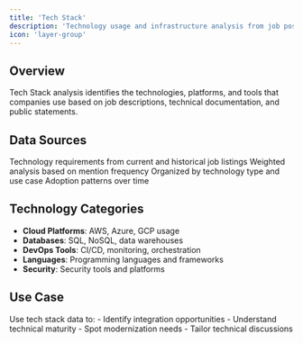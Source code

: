 ```yaml
---
title: 'Tech Stack'
description: 'Technology usage and infrastructure analysis from job postings and public data'
icon: 'layer-group'
---
```


## Overview

Tech Stack analysis identifies the technologies, platforms, and tools that companies use based on job descriptions, technical documentation, and public statements.

## Data Sources

<CardGroup cols={2}>
  <Card title="Job Postings" icon="briefcase">
    Technology requirements from current and historical job listings
  </Card>
  <Card title="Confidence Scoring" icon="percentage">
    Weighted analysis based on mention frequency
  </Card>
  <Card title="Categories" icon="tags">
    Organized by technology type and use case
  </Card>
  <Card title="Trends" icon="trending-up">
    Adoption patterns over time
  </Card>
</CardGroup>

## Technology Categories

- **Cloud Platforms**: AWS, Azure, GCP usage
- **Databases**: SQL, NoSQL, data warehouses
- **DevOps Tools**: CI/CD, monitoring, orchestration
- **Languages**: Programming languages and frameworks
- **Security**: Security tools and platforms

## Use Case

<Tip>
Use tech stack data to:
- Identify integration opportunities
- Understand technical maturity
- Spot modernization needs
- Tailor technical discussions
</Tip>